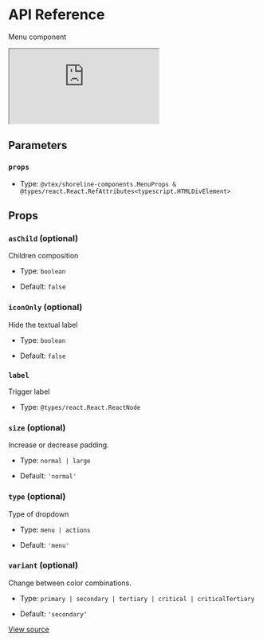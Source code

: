 # API Reference

Menu component

<iframe src="https://620e870c28c4ae003a705d42-lzpvysxbgm.chromatic.com/?path=/story/components-menu--play&full=1&shortcuts=false&singleStory=true" 
    style={{"width":"100%","height":600,"border":0,"borderRadius":4}}></iframe>

## Parameters

### `props`

- Type: `@vtex/shoreline-components.MenuProps & @types/react.React.RefAttributes<typescript.HTMLDivElement>`

## Props

### `asChild` (optional)

Children composition

- Type: `boolean`

- Default: `false`

### `iconOnly` (optional)

Hide the textual label

- Type: `boolean`

- Default: `false`

### `label`

Trigger label

- Type: `@types/react.React.ReactNode`

### `size` (optional)

Increase or decrease padding.

- Type: `normal | large`

- Default: `'normal'`

### `type` (optional)

Type of dropdown

- Type: `menu | actions`

- Default: `'menu'`

### `variant` (optional)

Change between color combinations.

- Type: `primary | secondary | tertiary | critical | criticalTertiary`

- Default: `'secondary'`

[View source](https://github.com/vtex/shoreline/blob/be289703d/packages/components/src/menu/menu.tsx#L24)
